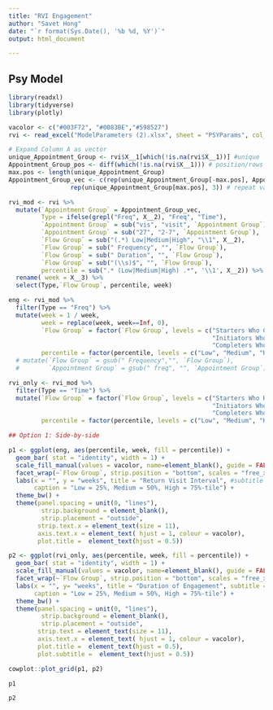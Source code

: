 ```yaml
---
title: "RVI Engagement"
author: "Savet Hong"
date: "`r format(Sys.Date(), '%b %d, %Y')`"
output: html_document

---
```


## Psy Model 
```r

library(readxl)
library(tidyverse)
library(plotly)

```


```r
vacolor <- c("#003F72", "#0083BE","#598527")
rvi <- read_excel("ModelParameters (2).xlsx", sheet = "PSYParams", col_names = FALSE, range = "A15:C32")

# Expand Column A as vector
unique_Appointment_Group <- rvi$X__1[which(!is.na(rvi$X__1))] #unique `Appointment Group` (in order)
Appointment_Group_pos <- diff(which(!is.na(rvi$X__1))) # position/rows between `Appointment Group`
max.pos <- length(unique_Appointment_Group) 
Appointment_Group_vec <- c(rep(unique_Appointment_Group[-max.pos], Appointment_Group_pos),
                 rep(unique_Appointment_Group[max.pos], 3)) # repeat values until next occurance 

rvi_mod <- rvi %>%
  mutate(`Appointment Group` = Appointment_Group_vec,
         Type = ifelse(grepl("Freq", X__2), "Freq", "Time"),
         `Appointment Group` = sub("vis", "visit", `Appointment Group`),
         `Appointment Group` = sub("27", "2-7", `Appointment Group`),
         `Flow Group` = sub("(.*) Low|Medium|High", "\\1", X__2),
         `Flow Group` = sub(" Frequency", "", `Flow Group`),
         `Flow Group` = sub(" Duration", "", `Flow Group`),
         `Flow Group` = sub("(\\s)$", "", `Flow Group`),
         percentile = sub(".* (Low|Medium|High) .*", '\\1', X__2)) %>%
  rename( week = X__3) %>%
  select(Type,`Flow Group`, percentile, week)

eng <- rvi_mod %>%
  filter(Type == "Freq") %>%
  mutate(week = 1 / week,
         week = replace(week, week==Inf, 0),
         `Flow Group` = factor(`Flow Group`, levels = c("Starters Who Come Back Later",
                                                        "Initiators Who Come Back Later",
                                                        "Completers Who Return")),
         percentile = factor(percentile, levels = c("Low", "Medium", "High")))
  # mutate(`Flow Group` = gsub(" Frequency","", `Flow Group`),
  #        `Appointment Group` = gsub(" freq", "", `Appointment Group`))

rvi_only <- rvi_mod %>%
  filter(Type == "Time") %>%
  mutate(`Flow Group` = factor(`Flow Group`, levels = c("Starters Who Return Later",
                                                        "Initiators Who Return Later",
                                                        "Completers Who Return")),
         percentile = factor(percentile, levels = c("Low", "Medium", "High")))

```



```r
## Option 1: Side-by-side

p1 <- ggplot(eng, aes(percentile, week, fill = percentile)) +
  geom_bar( stat = "identity", width = 1) +
  scale_fill_manual(values = vacolor, name=element_blank(), guide = FALSE) +
  facet_wrap(~`Flow Group`, strip.position = "bottom", scales = "free_x") +
  labs(x = "", y = "weeks", title = "Return Visit Interval", #subtitle = "(Weeks Between Visit)",
       caption = "Low = 25%, Medium = 50%, High = 75%-tile") +
  theme_bw() +
  theme(panel.spacing = unit(0, "lines"), 
         strip.background = element_blank(),
         strip.placement = "outside",
        strip.text.x = element_text(size = 11),
        axis.text.x = element_text( hjust = 1, colour = vacolor),
        plot.title =  element_text(hjust = 0.5))

p2 <- ggplot(rvi_only, aes(percentile, week, fill = percentile)) +
  geom_bar( stat = "identity", width = 1) +
  scale_fill_manual(values = vacolor, name=element_blank(), guide = FALSE) +
  facet_wrap(~`Flow Group`, strip.position = "bottom", scales = "free_x") +
  labs(x = "", y= "weeks", title = "Duration of Engagement", subtitle = "(Weeks Between Visit)",
       caption = "Low = 25%, Medium = 50%, High = 75%-tile") +
  theme_bw() +
  theme(panel.spacing = unit(0, "lines"), 
         strip.background = element_blank(),
         strip.placement = "outside",
        strip.text = element_text(size = 11),
        axis.text.x = element_text( hjust = 1, colour = vacolor),
        plot.title =  element_text(hjust = 0.5),
        plot.subtitle =  element_text(hjust = 0.5))

cowplot::plot_grid(p1, p2)
```



```r
p1
```

```r
p2
```

